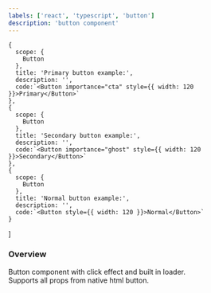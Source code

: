 ```yaml
---
labels: ['react', 'typescript', 'button']
description: 'button component'
---
```


    {
      scope: {
        Button
      },
      title: 'Primary button example:',
      description: '',
      code:`<Button importance="cta" style={{ width: 120 }}>Primary</Button>`
    },
    {
      scope: {
        Button
      },
      title: 'Secondary button example:',
      description: '',
      code:`<Button importance="ghost" style={{ width: 120 }}>Secondary</Button>`
    },
    {
      scope: {
        Button
      },
      title: 'Normal button example:',
      description: '',
      code:`<Button style={{ width: 120 }}>Normal</Button>`
    }
]

### Overview

Button component with click effect and built in loader.  
Supports all props from native html button.